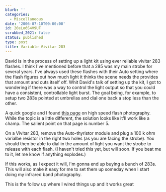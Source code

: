 ```yaml
---
blurb: ''
categories:
  - Miscellaneous
date: '2006-07-10T00:00:00'
id: 20eLo6S4V9UF
scrubbed_2021: false
status: published
type: post
title: Variable Vivitar 283
---
```


David is in the process of setting up a light kit using ever reliable vivitar 283 flashes. I think I've mentioned before that a 285 was my main strobe for several years. I've always used these flashes with their Auto setting where the flash figures out how much light it thinks the scene needs the provides that amount and cuts itself off. Whit David's talk of setting up the kit, I got to wondering if there was a way to control the light output so that you could have a consistent, controllable light burst. The goal being, for example, to setup two 283s pointed at umbrellas and dial one back a stop less than the other. 

A quick google and I found [this page](http://www.hiviz.com/activities/guidebook/Activity_02.html) on high speed flash photography. While the topic is a little different, the solution looks like it'll work like a champ. The salient point on that page is number 5. 

On a Vivitar 283, remove the Auto-thyristor module and plug a 100 k ohm varialbe resistor in the right two holes (as you are facing the strobe). You should then be able to dial in the amount of light you want the strobe to release with each flash. (I haven't tried this yet, but will soon. If you beat me to it, let me know if anything explodes.) 

If this works, as I expect it will, I'm gonna end up buying a bunch of 283s. This will also make it easy for me to set them up someday when I start doing my infrared band photography.

<Link href="/posts/20eloo1u1tgg--variable-vivitar-283285--follow-up"><a>This is the follow up where I wired things up and it works great</a></Link>
